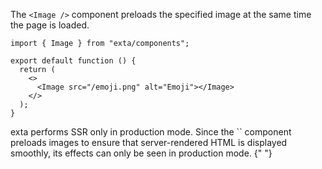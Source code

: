 The `<Image />` component preloads the specified image at the same time the page is loaded.

```tsx
import { Image } from "exta/components";

export default function () {
  return (
    <>
      <Image src="/emoji.png" alt="Emoji"></Image>
    </>
  );
}
```

<Box type="info">
  exta performs SSR only in production mode. Since the `<Image />` component
  preloads images to ensure that server-rendered HTML is displayed smoothly, its
  effects can only be seen in production mode.
</Box>{" "}
